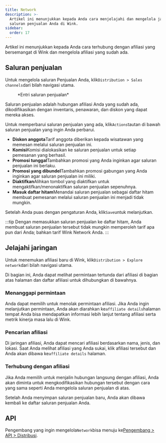 ```yaml
---
title: Network
description: >-
  Artikel ini menunjukkan kepada Anda cara menjelajahi dan mengelola jaringan
  saluran penjualan Anda di Wink.
sidebar:
  order: 17
---
```


Artikel ini menunjukkan kepada Anda cara terhubung dengan afiliasi yang bersemangat di Wink dan mengelola afiliasi yang sudah ada.

## Saluran penjualan

Untuk mengelola saluran Penjualan Anda, klik`Distribution > Sales channels`dari bilah navigasi utama.

<figure>
  <CloudinaryImage width="350" height="402" resize="scale" quality="best" alt="Saluran penjualan" src="academy/sales-channel" errorImage="noimage_opaque_nyrtl0.png" />

  <figcaption>*Entri saluran penjualan*</figcaption>
</figure>


Saluran penjualan adalah hubungan afiliasi Anda yang sudah ada, dikodifikasikan dengan inventaris, penawaran, dan diskon yang dapat mereka akses.

Untuk memperbarui saluran penjualan yang ada, klik`Actions`tautan di bawah saluran penjualan yang ingin Anda perbarui.

* **Diskon anggota**Tarif anggota diberikan kepada wisatawan yang memesan melalui saluran penjualan ini.
* **Komisi**Komisi dialokasikan ke saluran penjualan untuk setiap pemesanan yang berhasil.
* **Promosi tunggal**Tambahkan promosi yang Anda inginkan agar saluran penjualan ini berlaku.
* **Promosi yang dibundel**Tambahkan promosi gabungan yang Anda inginkan agar saluran penjualan ini miliki.
* **Diaktifkan**Alihkan tombol yang diaktifkan untuk mengaktifkan/menonaktifkan saluran penjualan sepenuhnya.
* **Masuk daftar hitam**Menandai saluran penjualan sebagai daftar hitam membuat pemesanan melalui saluran penjualan ini menjadi tidak mungkin.

Setelah Anda puas dengan pengaturan Anda, klik`Save`untuk melanjutkan.

:::tip
Dengan memasukkan saluran penjualan ke daftar hitam, Anda membuat saluran penjualan tersebut tidak mungkin memperoleh tarif apa pun dari Anda; bahkan tarif Wink Network Anda.
:::

## Jelajahi jaringan

Untuk menemukan afiliasi baru di Wink, klik`Distribution > Explore network`dari bilah navigasi utama.

Di bagian ini, Anda dapat melihat permintaan tertunda dari afiliasi di bagian atas halaman dan daftar afiliasi untuk dihubungkan di bawahnya.

### Menanggapi permintaan

Anda dapat memilih untuk menolak permintaan afiliasi. Jika Anda ingin melanjutkan permintaan, Anda akan diarahkan ke`affiliate details`halaman tempat Anda bisa mendapatkan informasi lebih lanjut tentang afiliasi serta metrik kinerja masa lalu di Wink.

### Pencarian afiliasi

Di jaringan afiliasi, Anda dapat mencari afiliasi berdasarkan nama, jenis, dan lokasi. Saat Anda melihat afiliasi yang Anda sukai, klik afiliasi tersebut dan Anda akan dibawa ke`affiliate details` halaman.

### Terhubung dengan afiliasi

Jika Anda memilih untuk menjalin hubungan langsung dengan afiliasi, Anda akan diminta untuk mengkodifikasikan hubungan tersebut dengan cara yang sama seperti Anda mengelola saluran penjualan di atas.

Setelah Anda menyimpan saluran penjualan baru, Anda akan dibawa kembali ke daftar saluran penjualan Anda.

## API

Pengembang yang ingin mengelola`Network`bisa menuju ke[Pengembang > API > Distribusi](/developers/apis/#distribution-api).

